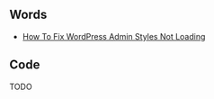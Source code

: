 
<Headline />

## Words

- [How To Fix WordPress Admin Styles Not Loading](/fix-wordpress-admin-styles-not-loading)

## Code

TODO
